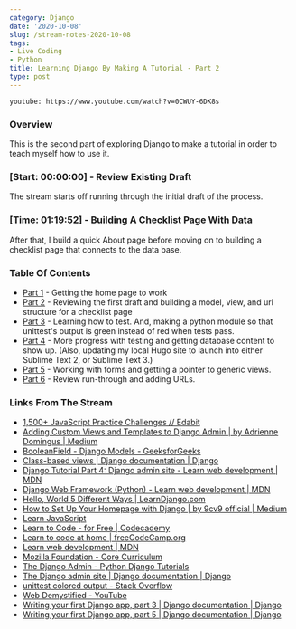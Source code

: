```yaml
---
category: Django
date: '2020-10-08'
slug: /stream-notes-2020-10-08
tags:
- Live Coding
- Python
title: Learning Django By Making A Tutorial - Part 2
type: post
---
```



`youtube: https://www.youtube.com/watch?v=0CWUY-6DK8s`

### Overview

This is the second part of exploring Django to make a tutorial in order to teach myself how to use it. 

### [Start: 00:00:00] - Review Existing Draft

The stream starts off running through the initial draft of the process.


### [Time: 01:19:52] - Building A Checklist Page With Data

After that, I build a quick About page before moving on to building a checklist page that connects to the data base. 


### Table Of Contents

- [Part 1](/stream-notes-2020-10-06/) - Getting the home page to work
- [Part 2](/stream-notes-2020-10-08/) - Reviewing the first draft and building a model, view, and url structure for a checklist page
- [Part 3](/stream-notes-2020-10-09/) - Learning how to test. And, making a python module so that unittest's output is green instead of red when tests pass. 
- [Part 4](/stream-notes-2020-10-10/) - More progress with testing and getting database content to show up. (Also, updating my local Hugo site to launch into either Sublime Text 2, or Sublime Text 3.)
- [Part 5](/stream-notes-2020-10-10-2/) - Working with forms and getting a pointer to generic views.
- [Part 6](/stream-notes-2020-10-11/) - Review run-through and adding URLs. 





### Links From The Stream


- [1,500+ JavaScript Practice Challenges // Edabit](https://edabit.com/challenges/javascript)
- [Adding Custom Views and Templates to Django Admin | by Adrienne Domingus | Medium](https://medium.com/@adriennedomingus/adding-custom-views-or-templates-to-django-admin-740640cc6d42)
- [BooleanField - Django Models - GeeksforGeeks](https://www.geeksforgeeks.org/booleanfield-django-models/)
- [Class-based views | Django documentation | Django](https://docs.djangoproject.com/en/3.1/topics/class-based-views/)
- [Django Tutorial Part 4: Django admin site - Learn web development | MDN](https://developer.mozilla.org/en-US/docs/Learn/Server-side/Django/Admin_site)
- [Django Web Framework (Python) - Learn web development | MDN](https://developer.mozilla.org/en-US/docs/Learn/Server-side/Django)
- [Hello, World 5 Different Ways | LearnDjango.com](https://learndjango.com/tutorials/hello-world-5-different-ways)
- [How to Set Up Your Homepage with Django | by 9cv9 official | Medium](https://medium.com/@9cv9official/how-to-set-up-your-homepage-with-django-ae21f439c8a3)
- [Learn JavaScript](https://learnjavascript.online/)
- [Learn to Code - for Free | Codecademy](https://www.codecademy.com/)
- [Learn to code at home | freeCodeCamp.org](https://www.freecodecamp.org/)
- [Learn web development | MDN](https://developer.mozilla.org/en-US/docs/Learn)
- [Mozilla Foundation - Core Curriculum](https://foundation.mozilla.org/en/initiatives/web-literacy/core-curriculum/)
- [The Django Admin - Python Django Tutorials](https://djangobook.com/mdj2-django-admin/)
- [The Django admin site | Django documentation | Django](https://docs.djangoproject.com/en/3.1/ref/contrib/admin/)
- [unittest colored output - Stack Overflow](https://stackoverflow.com/questions/5203633/unittest-colored-output)
- [Web Demystified - YouTube](https://www.youtube.com/playlist?list=PLo3w8EB99pqLEopnunz-dOOBJ8t-Wgt2g)
- [Writing your first Django app, part 3 | Django documentation | Django](https://docs.djangoproject.com/en/3.1/intro/tutorial03/)
- [Writing your first Django app, part 5 | Django documentation | Django](https://docs.djangoproject.com/en/3.1/intro/tutorial05/)